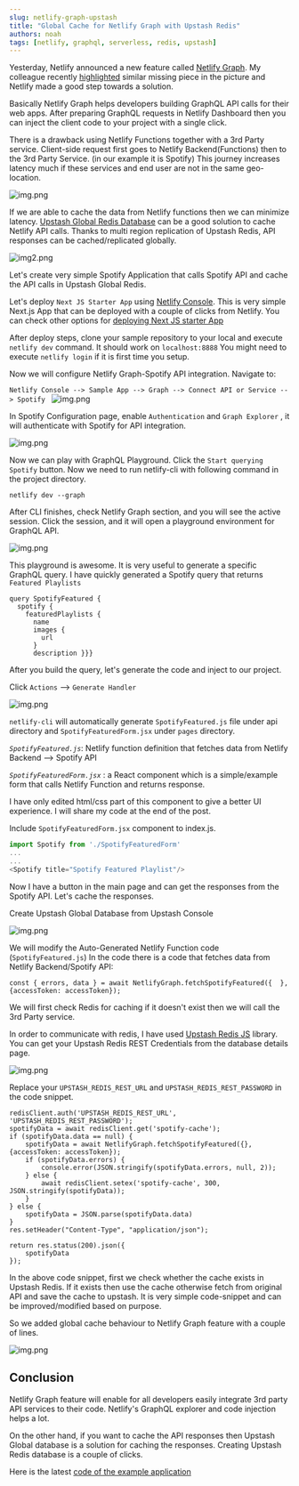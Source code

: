 ```yaml
---
slug: netlify-graph-upstash
title: "Global Cache for Netlify Graph with Upstash Redis"
authors: noah
tags: [netlify, graphql, serverless, redis, upstash]
---
```


Yesterday, Netlify announced a new feature called [Netlify Graph](https://www.netlify.com/blog/announcing-netlify-graph-a-faster-way-for-teams-to-develop-web-apps-with-apis).
My colleague recently [highlighted](https://twitter.com/enesakar/status/1491103931543744513) similar missing piece in the picture and Netlify made a good step towards a solution.

Basically Netlify Graph helps developers building GraphQL API calls for their web apps.
After preparing GraphQL requests in Netlify Dashboard then you can inject the client code to your project with a single click.

There is a drawback using Netlify Functions together with a 3rd Party service.
Client-side request first goes to Netlify Backend(Functions) then to the 3rd Party Service. (in our example it is Spotify)
This journey increases latency much if these services and end user are not in the same geo-location.

![img.png](../static/img/blog/netlifygraph/img.png)

If we are able to cache the data from Netlify functions then we can minimize latency.
[Upstash Global Redis Database](https://docs.upstash.com/redis/features/globaldatabase) can be a good solution to cache Netlify API calls.
Thanks to multi region replication of Upstash Redis, API responses can be cached/replicated globally.

![img2.png](../static/img/blog/netlifygraph/img2.png)

Let's create very simple Spotify Application that calls Spotify API and cache the API calls in Upstash Global Redis.

Let's deploy `Next JS Starter App` using [Netlify Console](https://app.netlify.com/start-with-template).
This is very simple Next.js App that can be deployed with a couple of clicks from Netlify.
You can check other options for [deploying Next JS starter App](https://www.netlify.com/blog/2020/11/30/how-to-deploy-next.js-sites-to-netlify/)

After deploy steps, clone your sample repository to your local and execute `netlify dev` command. It should work on `localhost:8888`
You might need to execute `netlify login` if it is first time you setup.

Now we will configure Netlify Graph-Spotify API integration.
Navigate to:

`Netlify Console --> Sample App --> Graph --> Connect API or Service --> Spotify `
![img.png](../static/img/blog/netlifygraph/img3.png)

In Spotify Configuration page, enable `Authentication` and `Graph Explorer` , it will authenticate with Spotify for API integration.

![img.png](../static/img/blog/netlifygraph/img4.png)

Now we can play with GraphQL Playground.
Click the `Start querying Spotify` button. Now we need to run netlify-cli with following command in the project directory.

```
netlify dev --graph
```

After CLI finishes, check Netlify Graph section, and you will see the active session.
Click the session, and it will open a playground environment for GraphQL API.

![img.png](../static/img/blog/netlifygraph/img5.png)

This playground is awesome. It is very useful to generate a specific GraphQL query.
I have quickly generated a Spotify query that returns `Featured Playlists`

```
query SpotifyFeatured {
  spotify {
    featuredPlaylists {
      name
      images {
        url
      }
      description }}}
```

After you build the query, let's generate the code and inject to our project.

Click `Actions` --> `Generate Handler`

![img.png](../static/img/blog/netlifygraph/img6.png)

`netlify-cli` will automatically generate `SpotifyFeatured.js` file under api directory and `SpotifyFeaturedForm.jsx` under `pages` directory.

_`SpotifyFeatured.js`_: Netlify function definition that fetches data from Netlify Backend --> Spotify API

_`SpotifyFeaturedForm.jsx`_ : a React component which is a simple/example form that calls Netlify Function and returns response.

I have only edited html/css part of this component to give a better UI experience. I will share my code at the end of the post.

Include `SpotifyFeaturedForm.jsx` component to index.js.

```javascript
import Spotify from './SpotifyFeaturedForm'
...
...
<Spotify title="Spotify Featured Playlist"/>
```

Now I have a button in the main page and can get the responses from the Spotify API.
Let's cache the responses.

Create Upstash Global Database from Upstash Console

![img.png](../static/img/blog/netlifygraph/img7.png)

We will modify the Auto-Generated Netlify Function code (`SpotifyFeatured.js`)
In the code there is a code that fetches data from Netlify Backend/Spotify API:

```
const { errors, data } = await NetlifyGraph.fetchSpotifyFeatured({  }, {accessToken: accessToken});
```

We will first check Redis for caching if it doesn't exist then we will call the 3rd Party service.

In order to communicate with redis, I have used [Upstash Redis JS](https://github.com/upstash/upstash-redis) library.
You can get your Upstash Redis REST Credentials from the database details page.

![img.png](../static/img/blog/netlifygraph/img8.png)

Replace your `UPSTASH_REDIS_REST_URL` and `UPSTASH_REDIS_REST_PASSWORD` in the code snippet.

```
redisClient.auth('UPSTASH_REDIS_REST_URL', 'UPSTASH_REDIS_REST_PASSWORD');
spotifyData = await redisClient.get('spotify-cache');
if (spotifyData.data == null) {
    spotifyData = await NetlifyGraph.fetchSpotifyFeatured({}, {accessToken: accessToken});
    if (spotifyData.errors) {
        console.error(JSON.stringify(spotifyData.errors, null, 2));
    } else {
        await redisClient.setex('spotify-cache', 300, JSON.stringify(spotifyData));
    }
} else {
    spotifyData = JSON.parse(spotifyData.data)
}
res.setHeader("Content-Type", "application/json");

return res.status(200).json({
    spotifyData
});
```

In the above code snippet, first we check whether the cache exists in Upstash Redis.
If it exists then use the cache otherwise fetch from original API and save the cache to upstash.
It is very simple code-snippet and can be improved/modified based on purpose.

So we added global cache behaviour to Netlify Graph feature with a couple of lines.

![img.png](../static/img/blog/netlifygraph/img9.png)

## Conclusion

Netlify Graph feature will enable for all developers easily integrate 3rd party API services to their code.
Netlify's GraphQL explorer and code injection helps a lot.

On the other hand, if you want to cache the API responses then Upstash Global database is a solution for caching the responses.
Creating Upstash Redis database is a couple of clicks.

Here is the latest [code of the example application](https://github.com/upstash/redis-examples/tree/master/netlify-graph)
